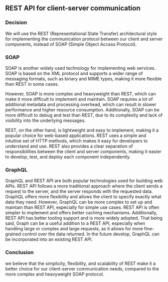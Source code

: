 ## REST API for client-server communication

### Decision

We will use the REST (Representational State Transfer) architectural style for
implementing the communication protocol between our client and server
components, instead of SOAP (Simple Object Access Protocol).

### SOAP

SOAP is another widely used technology for implementing web services. SOAP is
based on the XML protocol and supports a wider range of messaging formats, such
as binary and MIME types, making it more flexible than REST in some cases.

However, SOAP is more complex and heavyweight than REST, which can make it more
difficult to implement and maintain. SOAP requires a lot of additional metadata
and processing overhead, which can result in slower performance and higher
resource consumption. Additionally, SOAP can be more difficult to debug and test
than REST, due to its complexity and lack of visibility into the underlying
messages.

REST, on the other hand, is lightweight and easy to implement, making it a
popular choice for web-based applications. REST uses a simple and intuitive set
of HTTP methods, which makes it easy for developers to understand and use. REST
also provides a clear separation of responsibilities between the client and
server components, making it easier to develop, test, and deploy each component
independently.

### GraphQL

GraphQL and REST API are both popular technologies used for building web APIs.
REST API follows a more traditional approach where the client sends a request to
the server, and the server responds with the requested data. GraphQL offers more
flexibility and allows the client to specify exactly what data they need.
However, GraphQL can be more complex to set up and maintain than REST API,
especially for simple use cases. REST API is often simpler to implement and
offers better caching mechanisms. Additionally, REST API has better tooling
support and is more widely adopted. That being said, Graph can be a useful
addition to a REST API, especially when handling large or complex and large
requests, as it allows for more fine-grained control over the data returned. 
In the future develop, GraphQL can be incorporated into an existing REST API. 

### Conclusion

we believe that the simplicity, flexibility, and scalability of REST
make it a better choice for our client-server communication needs, compared to
the more complex and heavyweight SOAP protocol.